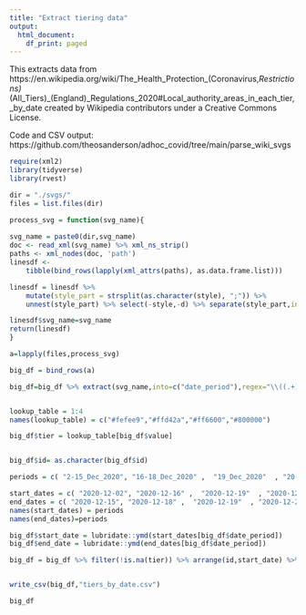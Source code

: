 ```yaml
---
title: "Extract tiering data"
output:
  html_document:
    df_print: paged
---
```


This extracts data from https://en.wikipedia.org/wiki/The_Health_Protection_(Coronavirus,_Restrictions)_(All_Tiers)_(England)_Regulations_2020#Local_authority_areas_in_each_tier,_by_date created by Wikipedia contributors under a Creative Commons License.

Code and CSV output: https://github.com/theosanderson/adhoc_covid/tree/main/parse_wiki_svgs
```r
require(xml2)
library(tidyverse)
library(rvest)

dir = "./svgs/"
files = list.files(dir)

process_svg = function(svg_name){
  
svg_name = paste0(dir,svg_name)
doc <- read_xml(svg_name) %>% xml_ns_strip()
paths <- xml_nodes(doc, 'path')
linesdf <-
    tibble(bind_rows(lapply(xml_attrs(paths), as.data.frame.list)))

linesdf = linesdf %>%
    mutate(style_part = strsplit(as.character(style), ";")) %>% 
    unnest(style_part) %>% select(-style,-d) %>% separate(style_part,into=c("name","value"),sep=":") %>% filter(name=="fill")

linesdf$svg_name=svg_name
return(linesdf)
}

a=lapply(files,process_svg)

big_df = bind_rows(a)

big_df=big_df %>% extract(svg_name,into=c("date_period"),regex="\\((.+)\\)") %>% filter(value !="none")


lookup_table = 1:4
names(lookup_table) = c("#fefee9","#ffd42a","#ff6600","#800000")

big_df$tier = lookup_table[big_df$value] 


big_df$id= as.character(big_df$id)

periods = c( "2-15_Dec_2020", "16-18_Dec_2020" ,  "19_Dec_2020"  , "20-25_Dec_2020"   ,"26-30_Dec_2020",         "31_Dec_2020_-_5_Jan_2021", "from 5 Jan"   )

start_dates = c( "2020-12-02", "2020-12-16" ,  "2020-12-19"  , "2020-12-20"   ,"2020-12-26",         "2020-12-31", "2021-1-5"   )
end_dates = c( "2020-12-15", "2020-12-18" ,  "2020-12-19"  , "2020-12-25"   ,"2020-12-30",         "2021-1-5", NA   )
names(start_dates) = periods
names(end_dates)=periods

big_df$start_date = lubridate::ymd(start_dates[big_df$date_period])
big_df$end_date = lubridate::ymd(end_dates[big_df$date_period])

big_df = big_df %>% filter(!is.na(tier)) %>% arrange(id,start_date) %>% select(-name,-value,-date_period)


write_csv(big_df,"tiers_by_date.csv")

big_df
```


